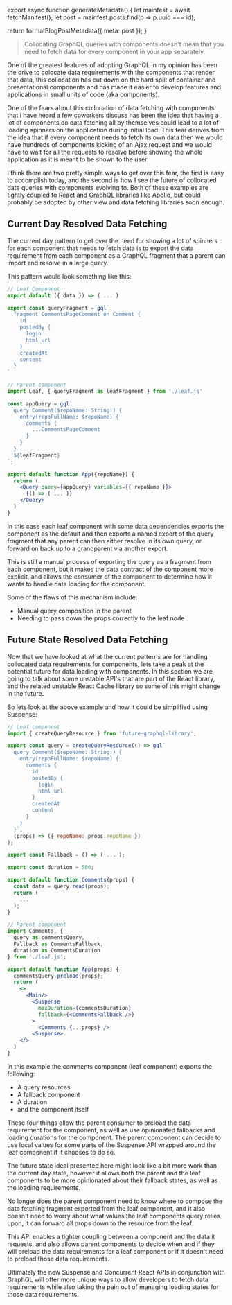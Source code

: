 

export async function generateMetadata() {
  let mainfest = await fetchManifest();
  let post = mainfest.posts.find(p => p.uuid === id);

  return formatBlogPostMetadata({ meta: post });
}

<BlogPage id={id}>

> Collocating GraphQL queries with components doesn't mean that you need to
> fetch data for every component in your app separately.

One of the greatest features of adopting GraphQL in my opinion has been the
drive to colocate data requirements with the components that render that data,
this collocation has cut down on the hard split of container and presentational
components and has made it easier to develop features and applications in small
units of code (aka components).

One of the fears about this collocation of data fetching with components that i
have heard a few coworkers discuss has been the idea that having a lot of
components do data fetching all by themselves could lead to a lot of loading
spinners on the application during initial load. This fear derives from the idea
that if every component needs to fetch its own data then we would have hundreds
of components kicking of an Ajax request and we would have to wait for all the
requests to resolve before showing the whole application as it is meant to be
shown to the user.

I think there are two pretty simple ways to get over this fear, the first is
easy to accomplish today, and the second is how I see the future of collocated
data queries with components evolving to. Both of these examples are tightly
coupled to React and GraphQL libraries like Apollo, but could probably be
adopted by other view and data fetching libraries soon enough.

## Current Day Resolved Data Fetching

The current day pattern to get over the need for showing a lot of spinners for
each component that needs to fetch data is to export the data requirement from
each component as a GraphQL fragment that a parent can import and resolve in a
large query.

This pattern would look something like this:

```jsx
// Leaf Component
export default ({ data }) => ( ... )

export const queryFragment = gql`
  fragment CommentsPageComment on Comment {
    id
    postedBy {
      login
      html_url
    }
    createdAt
    content
  }
`

// Parent component
import Leaf, { queryFragment as leafFragment } from './leaf.js'

const appQuery = gql`
  query Comment($repoName: String!) {
    entry(repoFullName: $repoName) {
      comments {
        ...CommentsPageComment
      }
    }
  }
  ${leafFragment}
`;

export default function App({repoName}) {
  return (
    <Query query={appQuery} variables={{ repoName }}>
      {() => ( ... )}
    </Query>
  )
}
```

In this case each leaf component with some data dependencies exports the
component as the default and then exports a named export of the query fragment
that any parent can then either resolve in its own query, or forward on back up
to a grandparent via another export.

This is still a manual process of exporting the query as a fragment from each
component, but it makes the data contract of the component more explicit, and
allows the consumer of the component to determine how it wants to handle data
loading for the component.

Some of the flaws of this mechanism include:

- Manual query composition in the parent
- Needing to pass down the props correctly to the leaf node

## Future State Resolved Data Fetching

Now that we have looked at what the current patterns are for handling collocated
data requirements for components, lets take a peak at the potential future for
data loading with components. In this section we are going to talk about some
unstable API's that are part of the React library, and the related unstable
React Cache library so some of this might change in the future.

So lets look at the above example and how it could be simplified using Suspense:

```jsx
// Leaf component
import { createQueryResource } from 'future-graphql-library';

export const query = createQueryResource(() => gql`
  query Comment($repoName: String!) {
    entry(repoFullName: $repoName) {
      comments {
        id
        postedBy {
          login
          html_url
        }
        createdAt
        content
      }
    }
  }`,
  (props) => ({ repoName: props.repoName })
);

export const Fallback = () => ( ... );

export const duration = 500;

export default function Comments(props) {
  const data = query.read(props);
  return (
    ...
  );
}

// Parent component
import Comments, {
  query as commentsQuery,
  Fallback as CommentsFallback,
  duration as CommentsDuration
} from './leaf.js';

export default function App(props) {
  commentsQuery.preload(props);
  return (
    <>
      <Main/>
        <Suspense
          maxDuration={commentsDuration}
          fallback={<CommentsFallback />}
        >
          <Comments {...props} />
        <Suspense>
    </>
  )
}
```

In this example the comments component (leaf component) exports the following:

- A query resources
- A fallback component
- A duration
- and the component itself

These four things allow the parent consumer to preload the data requirement for
the component, as well as use opinionated fallbacks and loading durations for
the component. The parent component can decide to use local values for some
parts of the Suspense API wrapped around the leaf component if it chooses to do
so.

The future state ideal presented here might look like a bit more work than the
current day state, however it allows both the parent and the leaf components to
be more opinionated about their fallback states, as well as the loading
requirements.

No longer does the parent component need to know where to compose the data
fetching fragment exported from the leaf component, and it also doesn't need to
worry about what values the leaf components query relies upon, it can forward
all props down to the resource from the leaf.

This API enables a tighter coupling between a component and the data it
requests, and also allows parent components to decide when and if they will
preload the data requirements for a leaf component or if it doesn't need to
preload those data requirements.

Ultimately the new Suspense and Concurrent React APIs in conjunction with
GraphQL will offer more unique ways to allow developers to fetch data
requirements while also taking the pain out of managing loading states for those
data requirements.


</BlogPage>